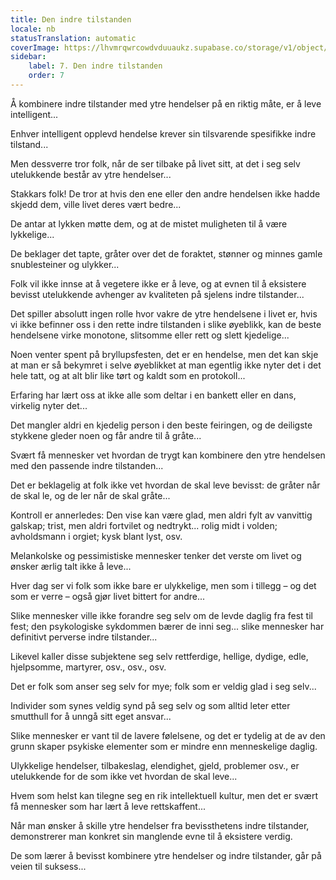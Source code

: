 ```yaml
---
title: Den indre tilstanden
locale: nb
statusTranslation: automatic
coverImage: https://lhvmrqwrcowdvduuaukz.supabase.co/storage/v1/object/public/strapi-uploads/small_cover-tratado-de-psicologia-revolucionaria.webp-5e15e1cec4e0ebebcde5d7fc7565d8fd.webp
sidebar:
    label: 7. Den indre tilstanden
    order: 7
---
```

Å kombinere indre tilstander med ytre hendelser på en riktig måte, er å leve intelligent...

Enhver intelligent opplevd hendelse krever sin tilsvarende spesifikke indre tilstand...

Men dessverre tror folk, når de ser tilbake på livet sitt, at det i seg selv utelukkende består av ytre hendelser...

Stakkars folk! De tror at hvis den ene eller den andre hendelsen ikke hadde skjedd dem, ville livet deres vært bedre...

De antar at lykken møtte dem, og at de mistet muligheten til å være lykkelige...

De beklager det tapte, gråter over det de foraktet, stønner og minnes gamle snublesteiner og ulykker...

Folk vil ikke innse at å vegetere ikke er å leve, og at evnen til å eksistere bevisst utelukkende avhenger av kvaliteten på sjelens indre tilstander...

Det spiller absolutt ingen rolle hvor vakre de ytre hendelsene i livet er, hvis vi ikke befinner oss i den rette indre tilstanden i slike øyeblikk, kan de beste hendelsene virke monotone, slitsomme eller rett og slett kjedelige...

Noen venter spent på bryllupsfesten, det er en hendelse, men det kan skje at man er så bekymret i selve øyeblikket at man egentlig ikke nyter det i det hele tatt, og at alt blir like tørt og kaldt som en protokoll...

Erfaring har lært oss at ikke alle som deltar i en bankett eller en dans, virkelig nyter det...

Det mangler aldri en kjedelig person i den beste feiringen, og de deiligste stykkene gleder noen og får andre til å gråte...

Svært få mennesker vet hvordan de trygt kan kombinere den ytre hendelsen med den passende indre tilstanden...

Det er beklagelig at folk ikke vet hvordan de skal leve bevisst: de gråter når de skal le, og de ler når de skal gråte...

Kontroll er annerledes: Den vise kan være glad, men aldri fylt av vanvittig galskap; trist, men aldri fortvilet og nedtrykt... rolig midt i volden; avholdsmann i orgiet; kysk blant lyst, osv.

Melankolske og pessimistiske mennesker tenker det verste om livet og ønsker ærlig talt ikke å leve...

Hver dag ser vi folk som ikke bare er ulykkelige, men som i tillegg – og det som er verre – også gjør livet bittert for andre...

Slike mennesker ville ikke forandre seg selv om de levde daglig fra fest til fest; den psykologiske sykdommen bærer de inni seg... slike mennesker har definitivt perverse indre tilstander...

Likevel kaller disse subjektene seg selv rettferdige, hellige, dydige, edle, hjelpsomme, martyrer, osv., osv., osv.

Det er folk som anser seg selv for mye; folk som er veldig glad i seg selv...

Individer som synes veldig synd på seg selv og som alltid leter etter smutthull for å unngå sitt eget ansvar...

Slike mennesker er vant til de lavere følelsene, og det er tydelig at de av den grunn skaper psykiske elementer som er mindre enn menneskelige daglig.

Ulykkelige hendelser, tilbakeslag, elendighet, gjeld, problemer osv., er utelukkende for de som ikke vet hvordan de skal leve...

Hvem som helst kan tilegne seg en rik intellektuell kultur, men det er svært få mennesker som har lært å leve rettskaffent...

Når man ønsker å skille ytre hendelser fra bevissthetens indre tilstander, demonstrerer man konkret sin manglende evne til å eksistere verdig.

De som lærer å bevisst kombinere ytre hendelser og indre tilstander, går på veien til suksess...

